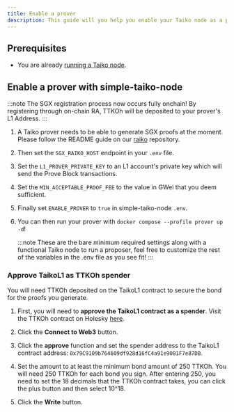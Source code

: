 ```yaml
---
title: Enable a prover
description: This guide will you help you enable your Taiko node as a prover.
---
```



## Prerequisites

- You are already [running a Taiko node](/guides/run-a-taiko-node).

## Enable a prover with simple-taiko-node

:::note
The SGX registration process now occurs fully onchain! By registering through on-chain RA, TTKOh will be deposited to your prover's L1 Address.
:::

<Steps>

1. A Taiko prover needs to be able to generate SGX proofs at the moment. Please follow the README guide on our [raiko](https://github.com/taikoxyz/raiko/blob/taiko/unstable/README_Docker_and_RA.md) repository.

2. Then set the `SGX_RAIKO_HOST` endpoint in your `.env` file.

3. Set the `L1_PROVER_PRIVATE_KEY` to an L1 account's private key which will send the Prove Block transactions.

4. Set the `MIN_ACCEPTABLE_PROOF_FEE` to the value in GWei that you deem sufficient.

5. Finally set `ENABLE_PROVER` to `true` in simple-taiko-node `.env`.

6. You can then run your prover with `docker compose --profile prover up -d`!

    :::note
    These are the bare minimum required settings along with a functional Taiko node to run a proposer, feel free to customize the rest of the variables in the .env file as you see fit!
    :::
</Steps>

### Approve TaikoL1 as TTKOh spender

You will need TTKOh deposited on the TaikoL1 contract to secure the bond for the proofs you generate.

<Steps>

1. First, you will need to **approve the TaikoL1 contract as a spender**. Visit the TTKOh contract on Holesky [here](https://holesky.etherscan.io/address/0x6490E12d480549D333499236fF2Ba6676C296011#writeProxyContract).

2. Click the **Connect to Web3** button.

3. Click the **approve** function and set the spender address to the TaikoL1 contract address: `0x79C9109b764609df928d16fC4a91e9081F7e87DB`.

4. Set the amount to at least the minimum bond amount of 250 TTKOh. You will need 250 TTKOh for each bond you sign. After entering 250, you need to set the 18 decimals that the TTKOh contract takes, you can click the plus button and then select 10^18.

5. Click the **Write** button.

</Steps>